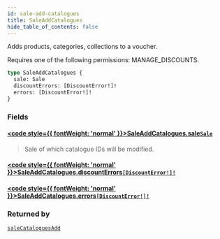 ```yaml
---
id: sale-add-catalogues
title: SaleAddCatalogues
hide_table_of_contents: false
---
```








Adds products, categories, collections to a voucher. 

Requires one of the following permissions: MANAGE_DISCOUNTS.

```graphql
type SaleAddCatalogues {
  sale: Sale
  discountErrors: [DiscountError!]!
  errors: [DiscountError!]!
}
```


### Fields

#### [<code style={{ fontWeight: 'normal' }}>SaleAddCatalogues.<b>sale</b></code>](#)<Bullet />[`Sale`](../../../developer/api-reference/objects/sale) <Badge class="secondary" text="object"/>
> Sale of which catalogue IDs will be modified.
> 

#### [<code style={{ fontWeight: 'normal' }}>SaleAddCatalogues.<b>discountErrors</b></code>](#)<Bullet />[`[DiscountError!]!`](../../../developer/api-reference/objects/discount-error) <Badge class="secondary" text="non-null"/> <Badge class="secondary" text="object"/>
> 
> 

#### [<code style={{ fontWeight: 'normal' }}>SaleAddCatalogues.<b>errors</b></code>](#)<Bullet />[`[DiscountError!]!`](../../../developer/api-reference/objects/discount-error) <Badge class="secondary" text="non-null"/> <Badge class="secondary" text="object"/>
> 
> 



### Returned by

[`saleCataloguesAdd`](../../../developer/api-reference/mutations/sale-catalogues-add)  <Badge class="secondary" text="mutation"/>



